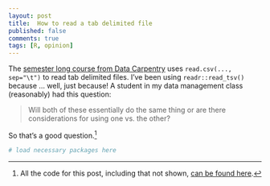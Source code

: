 ```yaml
--- 
layout: post 
title:  How to read a tab delimited file
published: false 
comments: true
tags: [R, opinion] 
---
```


The [semester long course from Data Carpentry](http://www.datacarpentry.org/semester-biology/) uses `read.csv(..., sep="\t")` to read tab delimited files. I've been using `readr::read_tsv()` because ... well, just because! A student in my data management class (reasonably) had this question:

> Will both of these essentially do the same thing or are there considerations
> for using one vs. the other?

So that's a good question.[^allthecode]

```r
# load necessary packages here
```

[^allthecode]: All the code for this post, including that not shown, [can be found here](https://github.com/atyre2/atyre2.github.io/raw/master/_drafts/how-to-read-tab-delimited-files.Rmd).